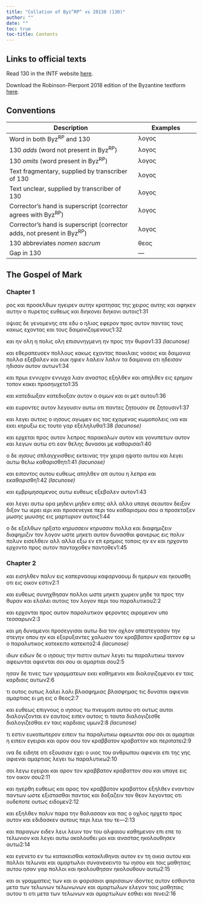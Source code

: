 ```yaml
---
title: "Collation of Byz^RP^ vs 20130 (130)"
author: ""
date: ""
toc: true
toc-title: Contents
---
```


::: {.callout-note appearance="minimal" icon="false" collapse="true"}
# Links to official texts

Read 130 in the INTF website [here](https://ntvmr.uni-muenster.de/manuscript-workspace?docID=20130).

Download the Robinson-Pierpont 2018 edition of the Byzantine textform [here](https://web.archive.org/web/20210413060536/https://byzantinetext.com/wp-content/uploads/2021/03/robinson-pierpont-2018-gnt-edition.pdf).


:::


::: {.callout-note appearance="minimal" icon="false" collapse="true"}
# Conventions

| Description                                                              	| Examples                           	|
|--------------------------------------------------------------------------	|------------------------------------	|
| Word in both Byz^RP^ and 130                                   	| λογος                              	|
| 130 *adds* (word not present in Byz^RP^)                       	| [λογος]{.greek-added}            	|
| 130 *omits* (word present in Byz^RP^)                          	| [λογος]{.greek-omitted}          	|
| Text fragmentary, supplied by transcriber of 130               	| [λογος]{.greek-supplied}         	|
| Text unclear, supplied by transcriber of 130                   	| [λογος]{.unclear}                	|
| Corrector's hand is superscript (corrector agrees with Byz^RP^)          	| [λογος]{.corr}                   	|
| Corrector's hand is superscript (corrector adds, not present in Byz^RP^) 	| [[λογος]{.corr}]{.greek-added} 	|
| 130 abbreviates *nomen sacrum*                                 	| [θεος]{.greek-abbr}            	|
| Gap in 130                                                     	| [―]{.gap}                        	|
:::

## The Gospel of Mark

### Chapter 1

[[ρος]{.greek-supplied}]{.greek-added} [και]{.greek-omitted} [προσελθων]{.greek-omitted} [ηγειρεν]{.greek-omitted} [αυτην]{.greek-omitted} [κρατησας]{.greek-omitted} [της]{.greek-omitted} [χειρος]{.greek-omitted} αυτ[ης]{.unclear} και αφη[κεν]{.greek-supplied} [αυτ]{.greek-supplied}[ην]{.unclear} [ο]{.unclear} πυρετο[ς]{.unclear} [ευ]{.unclear}θεως [και]{.greek-supplied} [διηκονει]{.greek-omitted} [[δ]{.unclear}ι[η]{.unclear}κονι]{.greek-added} αυτο[ις]{.unclear}[1:31]{.aside}

[οψ]{.greek-supplied}[ι]{.unclear}ας δε γεν[ο]{.unclear}μενης [οτ]{.unclear}[ε]{.greek-supplied} [εδ]{.greek-supplied}υ ο [η]{.unclear}λιος εφε[ρο]{.unclear}[ν]{.greek-supplied} προς [αυ]{.greek-supplied}τον πα[ντα]{.unclear}ς τ[ους]{.unclear} [κακως]{.unclear} [εχοντα]{.greek-supplied}ς κ[αι]{.unclear} [το]{.unclear}[υς]{.greek-supplied} δαιμονι[ζ]{.unclear}ο[μ]{.unclear}ε[ν]{.unclear}[ους]{.greek-supplied}[1:32]{.aside}

κ[αι]{.greek-supplied} [[ην]{.greek-supplied}]{.greek-added} [[ολη]{.greek-supplied}]{.greek-added} [η]{.greek-supplied} [πολις]{.greek-supplied} [ολη]{.greek-omitted} [επισυνηγμενη]{.greek-omitted} [ην]{.greek-omitted} [προς]{.greek-omitted} [την]{.greek-omitted} [θυραν]{.greek-omitted}[[1:33 *(lacunose)*]{.lacunose}]{.aside}

[και]{.greek-supplied} [εθεραπ]{.greek-supplied}ευ[σ]{.greek-supplied}[εν]{.unclear} [πολ]{.unclear}[λους]{.greek-supplied} [κα]{.greek-supplied}[κ]{.unclear}ως εχ[οντας]{.unclear} ποικιλ[αις]{.unclear} [νο]{.greek-supplied}[σοι]{.greek-supplied}[ς]{.unclear} [και]{.unclear} δαιμονια πολλα [εξ]{.greek-supplied}ε[β]{.unclear}αλεν και ουκ ηφ[ιεν]{.greek-supplied} [λαλειν]{.greek-omitted} [[λ]{.greek-supplied}αλιν]{.greek-added} τα δαιμ[ο]{.unclear}ν[ια]{.unclear} οτι [ηδεισαν]{.greek-omitted} [η[δ]{.unclear}ι[σα]{.greek-supplied}[ν]{.unclear}]{.greek-added} [αυτον]{.greek-omitted} [αυτων]{.greek-added}[1:34]{.aside}

και π[ρ]{.greek-supplied}ω[ι]{.greek-supplied} [εννυχον]{.greek-omitted} [ε[ννυχα]{.greek-supplied}]{.greek-added} [λιαν]{.greek-supplied} [α]{.greek-supplied}[ναστα]{.unclear}ς εξηλ[θεν]{.greek-supplied} [και]{.greek-supplied} [απηλ]{.greek-supplied}θεν εις ερημον τοπον κακει [προ]{.unclear}[σηυχετο]{.greek-supplied}[1:35]{.aside}

[και]{.greek-supplied} [κατεδιωξαν]{.greek-omitted} [[κατ]{.greek-supplied}[ε]{.unclear}διο[ξα]{.unclear}ν]{.greek-added} αυτον ο σι[μ]{.unclear}ων και οι μετ α[υ]{.unclear}το[υ]{.unclear}[1:36]{.aside}

[και]{.greek-supplied} [ευ]{.greek-supplied}[ρ]{.unclear}ον[τ]{.unclear}ες αυτον λεγ[ο]{.unclear}υσι[ν]{.unclear} αυτω οτι π[αν]{.unclear}[τες]{.greek-supplied} [[ζητουσιν]{.greek-supplied}]{.greek-added} [σε]{.greek-supplied} [ζητουσιν]{.greek-omitted}[1:37]{.aside}

και λεγει α[υ]{.unclear}τοις [ο]{.greek-added} [[ιησους]{.greek-abbr}]{.greek-added} αγωμ[εν]{.unclear} εις τας εχομενας κω[μ]{.unclear}[οπολεις]{.greek-supplied} [ινα]{.greek-omitted} [και]{.greek-omitted} [εκει]{.greek-omitted} [κηρυξω]{.greek-omitted} [εις]{.greek-omitted} [τουτο]{.greek-omitted} [γαρ]{.greek-omitted} [εξεληλυθα]{.greek-omitted}[[1:38 *(lacunose)*]{.lacunose}]{.aside}

[και]{.unclear} [ερχετ]{.unclear}[αι]{.greek-supplied} προς [αυ]{.unclear}τ[ον]{.unclear} [λε]{.unclear}[προς]{.greek-supplied} παρα[καλ]{.unclear}[ω]{.greek-supplied}ν αυτον και [γ]{.unclear}ον[υ]{.unclear}πετ[ων]{.unclear} αυτον [και]{.unclear} [λεγων]{.unclear} [αυ]{.unclear}[τω]{.greek-supplied} οτι εα[ν]{.unclear} [θ]{.unclear}ελης δυνασαι με [καθαρισαι]{.unclear}[1:40]{.aside}

ο δε [ιησους]{.greek-abbr} [σπλαγχνισ]{.greek-supplied}[θεις]{.unclear} [εκτεινας]{.greek-supplied} [την]{.greek-supplied} [χειρα]{.greek-supplied} [ηψατο]{.greek-omitted} [αυ]{.greek-supplied}[του]{.greek-supplied} [και]{.greek-omitted} [λεγει]{.greek-omitted} [αυτω]{.greek-omitted} [θελω]{.greek-omitted} [καθαρισθητι]{.greek-omitted}[[1:41 *(lacunose)*]{.lacunose}]{.aside}

και ειπον[τ]{.unclear}[ος]{.greek-supplied} [αυτου]{.greek-supplied} [ευθε]{.greek-supplied}ω[ς]{.unclear} [απηλθεν]{.greek-omitted} [απ]{.greek-omitted} [αυτου]{.greek-omitted} [η]{.greek-omitted} [λεπρα]{.greek-omitted} και [εκαθ]{.unclear}[αρισθ]{.greek-supplied}[η]{.unclear}[[1:42 *(lacunose)*]{.lacunose}]{.aside}

και [εμ]{.unclear}βριμ[ησαμεν]{.unclear}ος αυτω ευ[θε]{.unclear}ως ε[ξ]{.unclear}ε[β]{.unclear}αλ[ε]{.unclear}ν αυτον[1:43]{.aside}

και [λε]{.unclear}[γει]{.greek-supplied} αυτω ορα μηδενι [μηδεν]{.greek-omitted} ειπης [αλλ]{.greek-omitted} [αλλα]{.greek-added} υπαγε σεαυτον [δειξον]{.greek-omitted} [διξ[ον]{.unclear}]{.greek-added} τω [ιερει]{.greek-omitted} [ιερι]{.greek-added} και προσενεγκε περι του καθαρισμου σου α προσεταξε[ν]{.unclear} [μωσης]{.greek-omitted} [[μωυ]{.greek-supplied}σης]{.greek-added} [εις]{.greek-supplied} [μαρτυριον]{.greek-supplied} [αυτοις]{.greek-supplied}[1:44]{.aside}

[ο]{.greek-supplied} δε [εξελθων]{.greek-supplied} [ηρξα]{.greek-supplied}το [κηρυσσειν]{.greek-omitted} [[κηρ]{.greek-supplied}[υ]{.unclear}σσ[ιν]{.greek-supplied}]{.greek-added} [πολλ]{.greek-supplied}[α]{.unclear} κα[ι]{.unclear} [διαφημιζειν]{.greek-omitted} [διαφημιζιν]{.greek-added} τον λο[γ]{.unclear}[ον]{.greek-supplied} ωσ[τε]{.unclear} μηκετ[ι]{.greek-supplied} αυτ[ον]{.unclear} δυ[ν]{.unclear}ασ[θ]{.unclear}αι φανερως εις [πολιν]{.greek-omitted} [πο[λ]{.greek-supplied}υν]{.greek-added} εισελθειν [αλλ]{.greek-omitted} [αλλα]{.greek-added} εξω [εν]{.greek-omitted} [επ]{.greek-added} ερημοις τ[ο]{.unclear}ποις [ην]{.greek-omitted} [εν]{.greek-added} και [ηρχοντο]{.greek-omitted} [ερχοντο]{.greek-added} προς αυτον [πανταχοθεν]{.greek-omitted} [[παντοθε]{.greek-supplied}ν]{.greek-added}[1:45]{.aside}

### Chapter 2

και ε[ι]{.greek-supplied}σηλθεν [παλιν]{.greek-supplied} [εις]{.greek-supplied} [καπερναουμ]{.greek-omitted} [καφ[αρνα]{.greek-supplied}[ο]{.unclear}υμ]{.greek-added} δι η[μ]{.unclear}ερων και [η]{.unclear}κουσθη οτι εις οικον εστιν[2:1]{.aside}

και ευθεως συ[ν]{.unclear}ηχθησαν πολλοι ωστε μηκετι χωρειν μηδε τα προς την θυραν και ελαλει αυτοις τον λογον [περι]{.greek-added} [του]{.greek-added} [πα[ρα]{.unclear}λυτικου]{.greek-added}[2:2]{.aside}

και ερχονται προς αυτον [παραλυτικ]{.greek-supplied}ον φ[ε]{.unclear}ρ[οντε]{.unclear}ς αι[ρομεν]{.greek-supplied}ο[ν]{.greek-supplied} [υπο]{.greek-supplied} [τε]{.greek-supplied}[σσαρ]{.unclear}ων[2:3]{.aside}

[και]{.greek-supplied} [μη]{.greek-supplied} [δυναμενοι]{.greek-supplied} [προσ]{.greek-supplied}εγγι[σαι]{.greek-supplied} [αυτω]{.greek-supplied} [δια]{.greek-supplied} [τον]{.greek-supplied} [οχ]{.greek-supplied}λ[ο]{.greek-supplied}ν απε[στεγασαν]{.greek-supplied} [την]{.greek-supplied} [στεγην]{.greek-supplied} [ο]{.greek-supplied}που [ην]{.greek-supplied} [και]{.greek-supplied} [εξορυξα]{.greek-supplied}[ν]{.unclear}τες [χαλωσιν]{.greek-supplied} [τον]{.greek-supplied} [κραββατον]{.greek-omitted} [[κραβα]{.greek-supplied}[τ]{.unclear}τον]{.greek-added} [εφ]{.greek-omitted} [ω]{.greek-omitted} [ο]{.greek-omitted} παρ[αλ]{.unclear}υτικος [κατεκειτο]{.greek-omitted} [κατεκιτο]{.greek-added}[[2:4 *(lacunose)*]{.lacunose}]{.aside}

[ιδων]{.greek-omitted} [ειδων]{.greek-added} δε ο [ιησους]{.greek-abbr} την πιστιν αυτ[ω]{.unclear}ν λεγει τω παραλυτ[ικω]{.greek-supplied} τεκνον [αφεωνται]{.greek-omitted} [αφιενται]{.greek-added} [σοι]{.greek-omitted} [[σ]{.unclear}ου]{.greek-added} [αι]{.unclear} [α]{.unclear}μαρτιαι [σου]{.greek-omitted}[2:5]{.aside}

ησ[α]{.greek-supplied}[ν]{.unclear} δε τινες τ[ων]{.greek-supplied} [γραμματεων]{.greek-supplied} [εκει]{.greek-supplied} [καθημε]{.greek-supplied}[νοι]{.greek-supplied} και [διαλο]{.unclear}[γιζ]{.greek-supplied}[ομε]{.unclear}νοι ε[ν]{.unclear} ταις καρδιαις αυτων[2:6]{.aside}

[τι]{.greek-supplied} ουτος ουτως [λαλει]{.greek-omitted} [λαλι]{.greek-added} [βλασφημιας]{.greek-omitted} [βλασ[φη]{.greek-supplied}μας]{.greek-added} τις δυναται αφιενα[ι]{.greek-supplied} αμα[ρ]{.unclear}τιας ει μη εις ο [θεος]{.greek-abbr}[2:7]{.aside}

και ευθεως επιγνο[υ]{.unclear}ς ο [ιησους]{.greek-abbr} [τω]{.greek-omitted} [πνευματι]{.greek-omitted} [αυτου]{.greek-omitted} [οτι]{.greek-omitted} [ουτως]{.greek-omitted} [αυτοι]{.greek-omitted} [διαλογιζονται]{.greek-omitted} [εν]{.greek-omitted} [εαυτοις]{.greek-supplied} ειπεν αυτοις τι [ταυτα]{.greek-supplied} [διαλογιζεσθε]{.greek-omitted} [[δια]{.greek-supplied}[λ]{.unclear}ογιζεσθαι]{.greek-added} εν ταις [καρδιαις]{.greek-supplied} [υ]{.unclear}μων[[2:8 *(lacunose)*]{.lacunose}]{.aside}

τι εστιν ευ[κοπωτερ]{.greek-supplied}[ο]{.unclear}ν ειπειν τω [παραλυτι]{.greek-supplied}κω αφεωνται [σου]{.greek-omitted} [σοι]{.greek-added} [αι]{.greek-supplied} [αμαρτια]{.greek-supplied}ι η ειπειν εγειραι [και]{.greek-supplied} [αρον]{.greek-supplied} [σ]{.greek-supplied}ου τον [κραββατον]{.greek-omitted} [κραβαττον]{.greek-added} [και]{.greek-supplied} [περιπατει]{.greek-supplied}[2:9]{.aside}

ινα δε ειδητε [οτι]{.greek-supplied} [εξουσι]{.greek-supplied}αν εχει ο [υιος]{.greek-abbr} του [ανθρωπου]{.greek-abbr} [αφιεναι]{.greek-omitted} [επι]{.greek-supplied} [τ]{.unclear}ης γης [αφιεναι]{.greek-added} [αμαρτιας]{.greek-supplied} [λ]{.unclear}εγει τω παραλυτι[κω]{.greek-supplied}[2:10]{.aside}

[σοι]{.greek-supplied} [λε]{.greek-supplied}[γ]{.unclear}ω εγειραι και [αρον]{.greek-supplied} [τον]{.greek-supplied} [κραββατον]{.greek-omitted} [[κ]{.unclear}ραβαττον]{.greek-added} σου και [υπαγε]{.greek-supplied} [εις]{.greek-supplied} [τ]{.unclear}ον οικον σου[2:11]{.aside}

[και]{.greek-supplied} [ηγερθ]{.greek-supplied}η ευθεως και [αρας]{.greek-supplied} [τον]{.greek-supplied} [κραββατον]{.greek-omitted} [[κ]{.unclear}ραβαττον]{.greek-added} εξηλ[θεν]{.greek-supplied} [εναν]{.greek-supplied}τιον παντων ωσ[τε]{.greek-supplied} [εξιστασ]{.greek-supplied}θαι παντας και [δοξαζειν]{.greek-supplied} τον [θεον]{.greek-abbr} λεγοντας [οτι]{.greek-supplied} [ουδεπ]{.greek-supplied}οτε ουτως ειδομεν[2:12]{.aside}

[και]{.greek-omitted} [εξηλθεν]{.greek-omitted} [παλιν]{.greek-omitted} [παρα]{.greek-omitted} [την]{.greek-omitted} [θαλασσαν]{.greek-omitted} [και]{.greek-omitted} [πας]{.greek-omitted} [ο]{.greek-omitted} [οχλος]{.greek-omitted} ηρχ[ε]{.unclear}το π[ρ]{.unclear}ος α[υ]{.unclear}τον [και]{.greek-supplied} εδιδασκεν αυτου[ς]{.greek-supplied} [περι]{.greek-added} [λευι]{.greek-added} [του]{.greek-added} [τε[―]{.gap}]{.greek-added}[2:13]{.aside}

και παραγων [ει]{.unclear}δε[ν]{.unclear} [λευι]{.greek-omitted} [[λευιν]{.greek-supplied}]{.greek-added} τον του αλφαιου κ[αθ]{.unclear}[ημε]{.greek-supplied}νον [επι]{.greek-omitted} [επε]{.greek-added} το τελ[ω]{.unclear}ν[ιον]{.greek-supplied} [και]{.greek-supplied} λεγει αυτω α[κ]{.unclear}ο[λο]{.unclear}υ[θει]{.greek-supplied} [μοι]{.greek-supplied} και αναστας ηκο[λ]{.unclear}[ουθη]{.greek-supplied}σεν αυτω[2:14]{.aside}

και εγενετο [εν]{.unclear} τ[ω]{.greek-supplied} [κατακεισθαι]{.greek-omitted} [[κατα]{.greek-supplied}κλιθηναι]{.greek-added} αυτ[ον]{.unclear} [ε]{.greek-supplied}[ν]{.unclear} [τη]{.greek-supplied} [οι]{.greek-supplied}κια αυτου και π[ολ]{.unclear}[λοι]{.greek-supplied} [τε]{.greek-supplied}λωναι και αμαρτ[ωλοι]{.greek-supplied} [συν]{.greek-supplied}ανεκειντο τω [ιησου]{.greek-abbr} [και]{.greek-supplied} [τοις]{.greek-supplied} μαθηταις αυτο[υ]{.unclear} η[σαν]{.greek-supplied} [γαρ]{.unclear} πολλοι και [ηκολουθησαν]{.greek-omitted} [[η]{.unclear}κ[ολου]{.greek-supplied}θουν]{.greek-added} αυτω[2:15]{.aside}

[και]{.greek-omitted} [οι]{.greek-omitted} γραμ[μ]{.unclear}[ατεις]{.greek-supplied} [των]{.greek-added} [και]{.greek-omitted} [οι]{.greek-omitted} [φαρισαιοι]{.greek-omitted} [φαρισα[ι]{.unclear}ων]{.greek-added} [ιδ]{.unclear}[οντες]{.greek-supplied} αυτο[ν]{.unclear} εσθι[ο]{.unclear}ν[τα]{.greek-supplied} [μ]{.unclear}[ετα]{.greek-supplied} των [τελωνων]{.greek-omitted} [τε[λω]{.unclear}ν[ω]{.unclear}[νων]{.greek-supplied}]{.greek-added} [κ]{.greek-supplied}[α]{.unclear}ι α[μ]{.unclear}[αρτωλων]{.greek-supplied} [ελεγον]{.greek-omitted} [τοις]{.greek-omitted} [μαθηταις]{.greek-omitted} [αυτου]{.greek-omitted} [τι]{.greek-omitted} [οτι]{.greek-omitted} [μετα]{.greek-omitted} [των]{.greek-omitted} [τελωνων]{.greek-omitted} [και]{.greek-omitted} [αμαρτωλων]{.greek-omitted} [εσθιει]{.greek-omitted} [και]{.greek-omitted} [πινει]{.greek-omitted}[2:16]{.aside}

